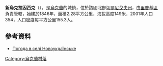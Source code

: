 {{coord|51|44|25|N|31|12|15|E|scale:100000|display=title}}

'''新烏克拉因西克'''（{{lang-uk|Новоукраїнське}}），是[[烏克蘭|烏克蘭]]的城鎮，位於該國北部[[切爾尼戈夫州|切爾尼戈夫州]]，由[[里普基區|里普基區]]負責管轄，始建於1846年，面積2.28平方公里，海拔高度149米，2001年人口354，人口密度每平方公里155.3人。

==參考資料==
* [http://weather.in.ua/ua/chernigovskaja/18288 Погода в селі Новоукраїнське] {{Wayback|url=http://weather.in.ua/ua/chernigovskaja/18288 |date=20111220131303 }}

{{Ukraine-geo-stub}}
[[Category:烏克蘭村落|Category:烏克蘭村落]]
